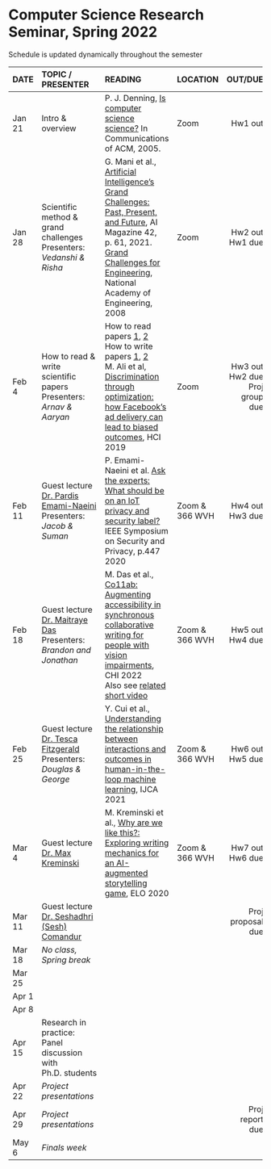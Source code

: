 <h1> Computer Science Research Seminar, Spring 2022 </h1>
Schedule is updated dynamically throughout the semester
</br>

<font size="3">

| DATE        | TOPIC / PRESENTER |READING           |LOCATION |      OUT/DUE |
| ------   |:------------------|:---------------------------------|:------| --------:| 
| Jan 21 | Intro & overview |  P. J. Denning, [Is computer science science?](http://denninginstitute.com/pjd/PUBS/CACMcols/cacmJul07.pdf) In Communications of ACM, 2005.        | Zoom |  Hw1 out |
| Jan 28 |  Scientific method &</br>grand challenges</br>Presenters:</br>*Vedanshi & Risha*              |  G. Mani et al., [Artificial Intelligence’s Grand Challenges: Past, Present, and Future](https://www.andrew.cmu.edu/user/ganeshm/GrandChallengesAIMagazineSpring2021.pdf), AI Magazine 42, p. 61, 2021.</br>[Grand Challenges for Engineering](http://www.engineeringchallenges.org/challenges.aspx), National Academy of Engineering, 2008   | Zoom       |  Hw2 out </br> Hw1 due    |
| Feb 4  |   How to read & write</br>scientific papers  </br>  Presenters:</br>*Arnav & Aaryan*            |  How to read papers [1](https://dl.acm.org/citation.cfm?id=1595493), [2](https://dl.acm.org/citation.cfm?id=1273458)<br>How to write papers [1](https://homes.cs.washington.edu/~mernst/advice/write-technical-paper.html), [2](https://www.nature.com/articles/d41586-019-02918-5)   </br> M. Ali et al, [Discrimination through optimization: how Facebook's ad delivery can lead to biased outcomes](https://dl.acm.org/doi/abs/10.1145/3359301), HCI 2019       |  Zoom  |  Hw3 out </br> Hw2 due</br>Proj group due   |
| Feb 11 | Guest lecture</br>[Dr. Pardis Emami-Naeini](https://homes.cs.washington.edu/~pemamina/)  </br>Presenters:</br>*Jacob  & Suman *               | P. Emami-Naeini et al. [Ask the experts: What should be on an IoT privacy and security label?](Oakland20_PardisEmamiNaeini.pdf) IEEE Symposium on Security and Privacy, p.447 2020           |  Zoom & </br>366 WVH   |  Hw4 out</br>   Hw3 due         |
| Feb 18 | Guest lecture</br> [Dr. Maitraye Das](https://maitraye.github.io/)  </br>Presenters:</br>*Brandon and Jonathan*   |   M. Das et al., [Co11ab: Augmenting accessibility in synchronous collaborative writing for people with vision impairments](https://maitraye.github.io/files/papers/BVI_CW_CHI22.pdf),   CHI 2022</br> Also see [related short video](https://www.youtube.com/watch?v=dEbl5jvLKGQ)      |  Zoom & </br>366 WVH  |   Hw5 out</br>   Hw4 due       |
| Feb 25 | Guest lecture</br> [Dr. Tesca Fitzgerald](https://www.tescafitzgerald.com/) </br>Presenters:</br>*Douglas & George* |  Y. Cui et al., [Understanding the relationship between interactions and outcomes in human-in-the-loop machine learning](https://www.ijcai.org/proceedings/2021/599),   IJCA 2021  |  Zoom & </br>366 WVH | Hw6 out</br>   Hw5 due |
| Mar 4  | Guest lecture</br> [Dr. Max Kreminski](https://mkremins.github.io/) |         M. Kreminski et al., [Why are we like this?: Exploring writing mechanics for an AI-augmented storytelling game](https://mkremins.github.io/publications/WAWLT_ELO2020.pdf),   ELO 2020  |  Zoom & </br>366 WVH | Hw7 out</br>   Hw6 due |
| Mar 11 | Guest lecture</br> [Dr. Seshadhri (Sesh) Comandur](https://users.soe.ucsc.edu/~sesh/) |            |            | Proj proposal due |
| Mar 18 | *No class, Spring break* |    |            |          |
| Mar 25 |                  |            |            |          |
| Apr 1  |                  |            |            |          |
| Apr 8  |  |            |            |          |
| Apr 15 | Research in practice:</br> Panel discussion with Ph.D. students |    |            |          |
| Apr 22 | *Project presentations*  |    |            |          |
| Apr 29 | *Project presentations*  |            |            | Proj report due           |
| May 6  | *Finals week*    |            |            |          | 
</font>






